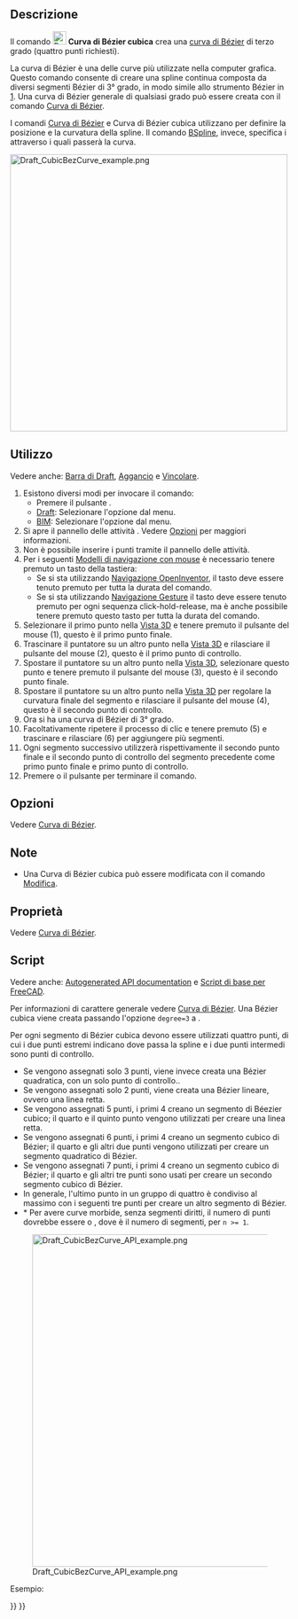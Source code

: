 <languages/>

{{Docnav/it
|[[Draft_BSpline/it|BSpline]]
|[[Draft_BezCurve/it|Curva di Bézier]]
|[[Draft_Workbench|Draft/it]]
|IconL=Draft_BSpline.svg
|IconR=Draft_BezCurve.svg
|IconC=Workbench_Draft.svg
}}

{{GuiCommand/it
|Name=Draft CubicBezCurve
|Name/it=Draft Curva di Bézier cubica
|MenuLocation=Drafting → Strumenti Bezier → Curva di Bézier cubica<br>2D Drafting → Curva di Bézier cubica
|Workbenches=[[Draft_Workbench/it|Draft]], [[BIM_Workbench/it|BIM]]
|Version/it=0.19
|SeeAlso=[[Draft BezCurve/it|Draft Curva di Bézier]], [[Draft BSpline/it|Draft BSpline]]
}}

<span id="Description"></span>
==Descrizione==

Il comando [[Image:Draft_CubicBezCurve.svg|24px]] '''Curva di Bézier cubica''' crea una [http://en.wikipedia.org/wiki/Bezier_curve curva di Bézier] di terzo grado (quattro punti richiesti).

La curva di Bézier è una delle curve più utilizzate nella computer grafica. Questo comando consente di creare una spline continua composta da diversi segmenti Bézier di 3° grado, in modo simile allo strumento Bézier in [https://inkscape.org/Inkscape]. Una curva di Bézier generale di qualsiasi grado può essere creata con il comando [[Draft_BezCurve/it|Curva di Bézier]].

I comandi [[Draft_BezCurve/it|Curva di Bézier]] e Curva di Bézier cubica utilizzano {{Emphasis|punti di controllo}} per definire la posizione e la curvatura della spline. Il comando [[Draft_BSpline/it|BSpline]], invece, specifica i {{Emphasis|punti esatti}} attraverso i quali passerà la curva.

[[File:Draft_CubicBezCurve_example.png|500px]]
{{Caption|Spline composta da tre segmenti cubici di Bézier. Il primo segmento è definito da quattro punti. I segmenti successivi riutilizzano due punti del segmento precedente e pertanto richiedono solo due punti aggiuntivi.}}

<span id="Usage"></span>
== Utilizzo ==

Vedere anche: [[Draft_Tray/it|Barra di Draft]], [[Draft_Snap/it|Aggancio]] e [[Draft_Constrain/it|Vincolare]].

# Esistono diversi modi per invocare il comando:
#* Premere il pulsante {{Button|[[Image:Draft_CubicBezCurve.svg|16px]] [[Draft_CubicBezCurve/it|Curva di Bézier cubica]]}}.
#* [[Draft_Workbench/it|Draft]]: Selezionare l'opzione {{MenuCommand|Drafting → Strumenti Bézier → [[Image:Draft_CubicBezCurve.svg|16px]] Curva di Bézier cubica}} dal menu.
#* [[BIM_Workbench/it|BIM]]: Selezionare l'opzione {{MenuCommand|2D Drafting → [[Image:Draft_CubicBezCurve.svg|16px]] Curva di Bézier cubica}} dal menu.
# Si apre il pannello delle attività {{MenuCommand|Curva di Bézier cubica}}. Vedere [[#Options|Opzioni]] per maggiori informazioni.
# Non è possibile inserire i punti tramite il pannello delle attività.
# Per i seguenti [[Mouse_navigation/it|Modelli di navigazione con mouse]] è necessario tenere premuto un tasto della tastiera:
#* Se si sta utilizzando [[Mouse_navigation/it#Navigazione OpenInventor|Navigazione OpenInventor]], il tasto {{KEY|Ctrl}} deve essere tenuto premuto per tutta la durata del comando.
#* Se si sta utilizzando [[Mouse_navigation/it#Navigazione Gesture|Navigazione Gesture]] il tasto {{KEY|Alt}} deve essere tenuto premuto per ogni sequenza click-hold-release, ma è anche possibile tenere premuto questo tasto per tutta la durata del comando.
# Selezionare il primo punto nella [[3D_view/it|Vista 3D]] e tenere premuto il pulsante del mouse (1), questo è il primo punto finale.
# Trascinare il puntatore su un altro punto nella [[3D_view/it|Vista 3D]] e rilasciare il pulsante del mouse (2), questo è il primo punto di controllo.
# Spostare il puntatore su un altro punto nella [[3D_view/it|Vista 3D]], selezionare questo punto e tenere premuto il pulsante del mouse (3), questo è il secondo punto finale.
# Spostare il puntatore su un altro punto nella [[3D_view/it|Vista 3D]] per regolare la curvatura finale del segmento e rilasciare il pulsante del mouse (4), questo è il secondo punto di controllo.
# Ora si ha una curva di Bézier di 3° grado.
# Facoltativamente ripetere il processo di clic e tenere premuto (5) e trascinare e rilasciare (6) per aggiungere più segmenti.
# Ogni segmento successivo utilizzerà rispettivamente il secondo punto finale e il secondo punto di controllo del segmento precedente come primo punto finale e primo punto di controllo.
# Premere {{KEY|Esc}} o il pulsante {{Button|Chiudi}} per terminare il comando.

<span id="Options"></span>
== Opzioni ==

Vedere [[Draft_BezCurve/it#Options|Curva di Bézier]].

<span id="Notes"></span>
==Note==

* Una Curva di Bézier cubica può essere modificata con il comando [[Draft_Edit/it|Modifica]].

<span id="Properties"></span>
== Proprietà ==

Vedere [[Draft_BezCurve/it#Properietà|Curva di Bézier]].

<span id="Scripting"></span>
== Script ==

Vedere anche: [https://freecad.github.io/SourceDoc/ Autogenerated API documentation] e [[FreeCAD_Scripting_Basics/it|Script di base per FreeCAD]].

Per informazioni di carattere generale vedere [[Draft_BezCurve/it|Curva di Bézier]]. Una Bézier cubica viene creata passando l'opzione <code>degree=3</code> a {{incode|makeBezCurve()}}.

Per ogni segmento di Bézier cubica devono essere utilizzati quattro punti, di cui i due punti estremi indicano dove passa la spline e i due punti intermedi sono punti di controllo.
* Se vengono assegnati solo 3 punti, viene invece creata una Bézier quadratica, con un solo punto di controllo..
* Se vengono assegnati solo 2 punti, viene creata una Bézier lineare, ovvero una linea retta.
* Se vengono assegnati 5 punti, i primi 4 creano un segmento di Béezier cubico; il quarto e il quinto punto vengono utilizzati per creare una linea retta.
* Se vengono assegnati 6 punti, i primi 4 creano un segmento cubico di Bézier; il quarto e gli altri due punti vengono utilizzati per creare un segmento quadratico di Bézier.
* Se vengono assegnati 7 punti, i primi 4 creano un segmento cubico di Bézier; il quarto e gli altri tre punti sono usati per creare un secondo segmento cubico di Bézier.
* In generale, l'ultimo punto in un gruppo di quattro è condiviso al massimo con i seguenti tre punti per creare un altro segmento di Bézier.
* * Per avere curve morbide, senza segmenti diritti, il numero di punti dovrebbe essere {{incode|3n + 1}} o {{incode|3n}}, dove {{incode|n}} è il numero di segmenti, per <code>n >= 1</code>.

[[File:Draft_CubicBezCurve_API_example.png|600px]]

{{Caption|Esempi di curve di Bézier prodotte utilizzando 2, 3, 4, 5, 6, 7 e 8 punti. Le linee continue indicano segmenti cubici di Bézier; le altre linee sono quadratiche o lineari.}}

Esempio:

{{Code|code=
import FreeCAD as App
import Draft

doc = App.newDocument()

p1 = App.Vector(-3500, 0, 0)
p2 = App.Vector(-3000, 2000, 0)
p3 = App.Vector(-1100, 2000, 0)
p4 = App.Vector(0, 0, 0)

p5 = App.Vector(1500, -2000, 0)
p6 = App.Vector(3000, -1500, 0)
p7 = App.Vector(5000, 0, 0)
p8 = App.Vector(6000, 1500, 0)
rot = App.Rotation()

c1 = Draft.make_circle(100, placement=App.Placement(p1, rot), face=False)
c1.Label = "B1_E1"
c2 = Draft.make_circle(50, placement=App.Placement(p2, rot), face=True)
c2.Label = "B1_c1"
c3 = Draft.make_circle(50, placement=App.Placement(p3, rot), face=True)
c3.Label = "B1_c2"
c4 = Draft.make_circle(100, placement=App.Placement(p4, rot), face=False)
c4.Label = "B1_E2"
c5 = Draft.make_circle(50, placement=App.Placement(p5, rot), face=True)
c5.Label = "B2_c3"
c6 = Draft.make_circle(50, placement=App.Placement(p6, rot), face=True)
c6.Label = "B2_c4"
c7 = Draft.make_circle(100, placement=App.Placement(p7, rot), face=False)
c7.Label = "B2_E3"
c8 = Draft.make_circle(50, placement=App.Placement(p8, rot), face=True)
c8.Label = "B3_c5"

doc.recompute()

B1 = Draft.make_bezcurve([p1, p2], degree=3)
B1.Label = "B_lin"
B1.ViewObject.DrawStyle = "Dashed"

B2 = Draft.make_bezcurve([p1, p2, p3], degree=3)
B2.Label = "B_quad"
B2.ViewObject.DrawStyle = "Dotted"

B3 = Draft.make_bezcurve([p1, p2, p3, p4], degree=3)
B3.Label = "B_cub"
B3.ViewObject.LineWidth = 4

B4 = Draft.make_bezcurve([p1, p2, p3, p4, p5], degree=3)
B4.Label = "B_cub+lin"
B4.ViewObject.DrawStyle = "Dashed"

B5 = Draft.make_bezcurve([p1, p2, p3, p4, p5, p6], degree=3)
B5.Label = "B_cub+quad"
B5.ViewObject.DrawStyle = "Dotted"

B6 = Draft.make_bezcurve([p1, p2, p3, p4, p5, p6, p7], degree=3)
B6.Label = "B_cub+cub"
B6.ViewObject.LineWidth = 2

B7 = Draft.make_bezcurve([p1, p2, p3, p4, p5, p6, p7, p8], degree=3)
B7.Label = "B_cub+cub+lin"
B7.ViewObject.DrawStyle = "Dashed"

doc.recompute()
}}


{{Docnav/it
|[[Draft_BSpline/it|BSpline]]
|[[Draft_BezCurve/it|Curva di Bézier]]
|[[Draft_Workbench|Draft/it]]
|IconL=Draft_BSpline.svg
|IconR=Draft_BezCurve.svg
|IconC=Workbench_Draft.svg
}}

{{Draft Tools navi{{#translation:}}}}
{{Userdocnavi{{#translation:}}}}